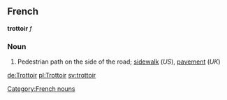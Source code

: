==French==
'''trottoir''' ''f''
===Noun=== [[Category:French nouns]]
# Pedestrian path on the side of the road; [[sidewalk]] (''US''), [[pavement]] (''UK'')

[[de:Trottoir]]
[[pl:Trottoir]]
[[sv:trottoir]]